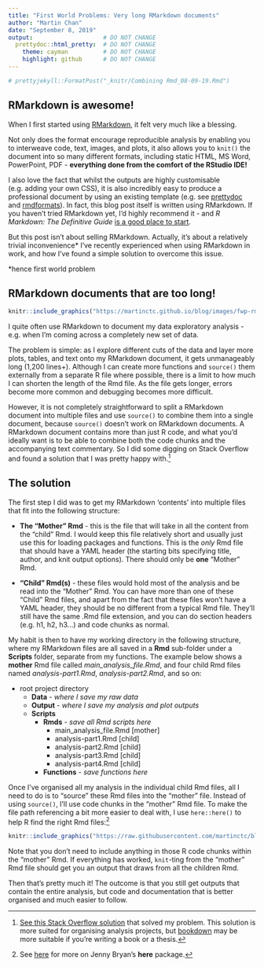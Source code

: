 ```yaml
---
title: "First World Problems: Very long RMarkdown documents"
author: "Martin Chan"
date: "September 8, 2019"
output:                    # DO NOT CHANGE
  prettydoc::html_pretty:  # DO NOT CHANGE
    theme: cayman          # DO NOT CHANGE
    highlight: github      # DO NOT CHANGE
---
```


```r
# prettyjekyll::FormatPost("_knitr/Combining Rmd_08-09-19.Rmd")
```

## RMarkdown is awesome!

When I first started using [RMarkdown](https://rmarkdown.rstudio.com/), it felt very much like a blessing.

Not only does the format encourage reproducible analysis by enabling you to interweave code, text, images, and plots, it also allows you to `knit()` the document into so many different formats, including static HTML, MS Word, PowerPoint, PDF - **everything done from the comfort of the RStudio IDE!**

I also love the fact that whilst the outputs are highly customisable (e.g. adding your own CSS), it is also incredibly easy to produce a professional document by using an existing template (e.g. see [prettydoc](https://github.com/yixuan/prettydoc) and [rmdformats](https://github.com/juba/rmdformats)). In fact, this blog post itself is written using RMarkdown. If you haven't tried RMarkdown yet, I'd highly recommend it - and _R Markdown: The Definitive Guide_ [is a good place to start](https://bookdown.org/yihui/rmarkdown/).

But this post isn't about selling RMarkdown. Actually, it's about a relatively trivial inconvenience* I've recently experienced when using RMarkdown in work, and how I've found a simple solution to overcome this issue.

*hence first world problem

## RMarkdown documents that are too long!

```r
knitr::include_graphics("https://martinctc.github.io/blog/images/fwp-rmarkdown.png")
```

I quite often use RMarkdown to document my data exploratory analysis - e.g. when I'm coming across a completely new set of data. 

The problem is simple: as I explore different cuts of the data and layer more plots, tables, and text onto my RMarkdown document, it gets unmanageably long (1,200 lines+). Although I can create more functions and `source()` them externally from a separate R file where possible, there is a limit to how much I can shorten the length of the Rmd file. As the file gets longer, errors become more common and debugging becomes more difficult. 

However, it is not completely straightforward to split a RMarkdown document into multiple files and use `source()` to combine them into a single document, because `source()` doesn't work on RMarkdown documents. A RMarkdown document contains more than just R code, and what you'd ideally want is to be able to combine both the code chunks and the accompanying text commentary. So I did some digging on Stack Overflow and found a solution that I was pretty happy with.[^1]

## The solution

The first step I did was to get my RMarkdown 'contents' into multiple files that fit into the following structure:

- **The "Mother" Rmd** - this is the file that will take in all the content from the "child" Rmd. I would keep this file relatively short and usually just use this for loading packages and functions. This is the _only_ Rmd file that should have a YAML header (the starting bits specifying title, author, and knit output options). There should only be **one** "Mother" Rmd.

- **"Child" Rmd(s)** - these files would hold most of the analysis and be read into the "Mother" Rmd. You can have more than one of these "Child" Rmd files, and apart from the fact that these files won't have a YAML header, they should be no different from a typical Rmd file. They'll still have the same .Rmd file extension, and you can do section headers (e.g. h1, h2, h3...) and code chunks as normal.

My habit is then to have my working directory in the following structure, where my RMarkdown files are all saved in a **Rmd** sub-folder under a **Scripts** folder, separate from my functions. The example below shows a **mother** Rmd file called _main_analysis_file.Rmd_, and four child Rmd files named _analysis-part1.Rmd_, _analysis-part2.Rmd_, and so on:

- root project directory
  - **Data** - _where I save my raw data_
  - **Output** - _where I save my analysis and plot outputs_
  - **Scripts**
    - **Rmds**  - _save all Rmd scripts here_
      - main_analysis_file.Rmd [mother]
      - analysis-part1.Rmd [child]
      - analysis-part2.Rmd [child]
      - analysis-part3.Rmd [child]
      - analysis-part4.Rmd [child]
    - **Functions** - _save functions here_

Once I've organised all my analysis in the individual child Rmd files, all I need to do is to "source" these Rmd files into the "mother" file. Instead of using `source()`, I'll use code chunks in the "mother" Rmd file. To make the file path referencing a bit more easier to deal with, I use `here::here()` to help R find the right Rmd files:[^2]

```r
knitr::include_graphics("https://raw.githubusercontent.com/martinctc/blog/master/images/child_code_chunks.png")
```

Note that you don't need to include anything in those R code chunks within the "mother" Rmd. If everything has worked, `knit`-ting from the "mother" Rmd file should get you an output that draws from all the children Rmd.

Then that's pretty much it! The outcome is that you still get outputs that contain the entire analysis,  but code and documentation that is better organised and much easier to follow. 

[^1]: [See this Stack Overflow solution](https://stackoverflow.com/a/25979000/5539702) that solved my problem. This solution is more suited for organising analysis projects, but [bookdown](https://github.com/rstudio/bookdown) may be more suitable if you're writing a book or a thesis.

[^2]: See [here](https://github.com/jennybc/here_here) for more on Jenny Bryan's **here** package.


